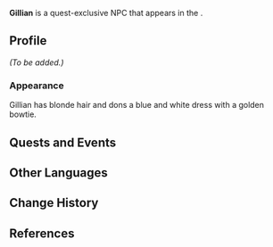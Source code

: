 {{Meta
<!-- Remove this template after adding the missing info -->
|missing_NPC_profile  = yes
<!--
|missing_NPC_idle     = yes
|missing_NPC_dialogue = yes
-->
}}
{{Character Infobox
|type             = Quest NPC
|image            = NPC Gillian.png
|realname         = <!-- Optional, if different from in-game name -->
|deceased         = <!-- Past (for deceased prior to events of the game) or free response -->
|region           = Fontaine<!-- Character's home/main nation -->
|location         = Fontaine<!-- Nation where you can find the character in the game -->
|affiliation      = 
|title            = Actress

|ancestry         = <!-- Clan/family -->
|father           = 
|mother           = 
|spouse           = 
|sibling          = Ginna
|child            = 
|relative         = 

|voiceEN          = [[imdb:nm14113712|Brenna Thornton]]<ref>Twitter: [https://twitter.com/ThorntonBrenna/status/1767925530119278985 EN VA Self Announcement]</ref>
|voiceCN          = 
|voiceJP          = 
|voiceKR          = 
}}
'''Gillian''' is a quest-exclusive NPC that appears in the {{Quest|Mask}}.
<!--
==Location==
{{subst:#tag:gallery|
NPC Location {{subst:#titleparts:{{subst:PAGENAME}}}}.png{{subst:!}}{{subst:#titleparts:{{subst:PAGENAME}}}}'s location
NPC Location {{subst:#titleparts:{{subst:PAGENAME}}}} Context.png{{subst:!}}Additional context
}}
-->
==Profile==
<!--Detailed story/lore information goes here.-->
''(To be added.)''

===Appearance===
Gillian has blonde hair and dons a blue and white dress with a golden bowtie.

==Quests and Events==
{{Quests and Events}}
<!--
==Idle Quotes==
{{Dialogue Start}}
: {{DIcon|Idle}} {{Tx}}
:: {{A|VO {{subst:#titleparts:{{subst:PAGENAME}}}} 01.ogg}} "{{Tx}}"
{{Dialogue End}}

==Dialogue==
{{Dialogue Start}}
:'''{{subst:#titleparts:{{subst:PAGENAME}}}}:''' 
:{{DIcon}}
{{Dialogue End}}
<!--
==Event Dialogue==
===Event Name===
{{Dialogue Start}}
:'''{{subst:#titleparts:{{subst:PAGENAME}}}}:'''
{{Dialogue End}}
-->
==Other Languages==
{{Other Languages|default_hidden=1
|en       = Gillian
|zhs      = 吉莲
|zhs_rm   = Jílián
|zht      = 吉蓮
|zht_rm   = Jílián
|ja       = ジリアン
|ja_rm    = Jirian
|ko       = 질리언
|ko_rm    = 
|es       = Gillian
|fr       = Gillian
|ru       = Джиллиан
|th       = Gillian
|vi       = Gillian
|de       = Gillian
|id       = Gillian
|pt       = Gillian
|tr       = Gillian
|it       = Gillian
}}

==Change History==
{{Change History|4.5}}

==References==
{{Reflist}}